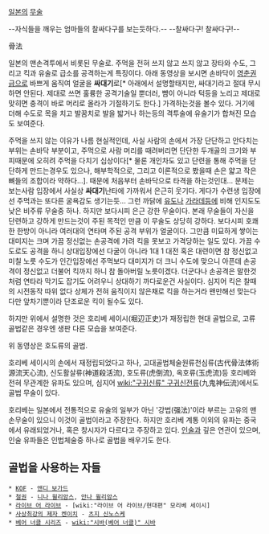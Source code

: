 [[일본]]의 [[무술]]

{{{#!html
<object width="425" height="349"><param name="movie" value="http://www.youtube.com/v/JxyDEkin28k?version=3&amp;hl=ko_KR&amp;rel=0"></param><param name="allowFullScreen" value="true"></param><param name="allowscriptaccess" value="always"></param><embed src="http://www.youtube.com/v/JxyDEkin28k?version=3&amp;hl=ko_KR&amp;rel=0" type="application/x-shockwave-flash" width="425" height="349" allowscriptaccess="always" allowfullscreen="true"></embed></object>
}}}

--자식들을 깨우는 엄마들의 찰싸다구를 보는듯하다.-- --찰싸다구! 찰싸다구!--

{{{#!html
<object width="425" height="349"><param name="movie" value="http://www.youtube.com/v/TU4jE8rI9F8?version=3&amp;hl=ko_KR&amp;rel=0"></param><param name="allowFullScreen" value="true"></param><param name="allowscriptaccess" value="always"></param><embed src="http://www.youtube.com/v/TU4jE8rI9F8?version=3&amp;hl=ko_KR&amp;rel=0" type="application/x-shockwave-flash" width="425" height="349" allowscriptaccess="always" allowfullscreen="true"></embed></object>
}}}

骨法

일본의 맨손격투에서 비롯된 무술로. 주먹을 전혀 쓰지 않고 쓰지 않고 장타와 수도, 그리고 킥과 유술로 급소를 공격하는게 특징이다. 아래 동영상을 보시면 손바닥이 [[영춘권]]급으로 바쁘게 움직여 얼굴을 '''싸대기'''로[* 아래에서 설명할태지만, 싸대기라고 절대 무시하면 안된다. 제대로 쓰면 훌륭한 공격기술일 뿐더러, 뺨이 아니라 턱등을 노리고 제대로 맞히면 충격이 바로 머리로 올라가 기절하기도 한다.] 가격하는것을 볼수 있다. 거기에 더해 수도로 목을 치고 발꿈치로 발을 밟거나 하는등의 격투술에 유술기가 합쳐진 모습도 보여준다. 

주먹을 쓰지 않는 이유가 나름 현실적인데, 사실 사람의 손에서 가장 단단하고 안다치는 부위는 손바닥 부분이고, 주먹으로 사람 머리를 때려버리면 단단한 두개골의 크기와 부피때문에 오히려 주먹을 다치기 십상이다[* 물론 개인차도 있고 단련을 통해 주먹을 단단하게 만드는경우도 있으나, 해부학적으로, 그리고 이론적으로 봤을때 손은 얇고 작은 뼈들의 조합이라 약하다...]. 때문에 처음부터 손바닥으로 타격을 하는것인대... 문제는 보는사람 입장에서 사실상 '''싸대기'''난타에 가까워서 은근히 웃기다. 게다가 수련생 입장에선 주먹과는 또다른 굴욕감도 생기는듯... 그런 까닭에 [[유도]]나 [[가라데]]등에 비해 인지도도 낮은 비주류 무술중 하나. 하지만 보다시피 은근 강한 무술이다. 본래 무술들이 자신을 단련하고 강하게 만드는것이 주된 목적인 만큼 이 무술도 상당히 강하다. 보다시피 호쾌한 한방이 아니라 여러대의 연타며 주된 공격 부위가 얼굴이다. 그만큼 미묘하게 쌓이는 대미지는 크며 가끔 정신없는 손공격에 가려 킥을 못보고 가격당하는 일도 있다. 가끔 수도로도 공격을 하니 상대입장에선 다굴이 아니라 1대 1 대전 혹은 대련이면 참 정신없고 미칠 노릇 수도가 인간입장에선 주먹보다 대미지가 더 크니 수도에 맞으니 아픈데 손공격이 정신없고 더불어 킥까지 하니 참 돌아버릴 노릇이겠다. 더군다나 손공격은 말한것처럼 연타라 막기도 잡기도 어려우니 상대하기 까다로운건 사실이다. 심지어 킥은 찰때의 시전동작 따위 없다 상체가 전혀 움직이지 않은채로 킥을 하는거라 왠만해선 맞는다 다만 앞차기뿐이라 단조로운 킥이 될수도 있다.

하지만 위에서 설명한 것은 호리베 세이시(堀辺正史)가 재정립한 현대 골법으로, 고류 골법같은 경우엔 생판 다른 모습을 보여준다.

{{{#!html
<object width="425" height="349"><param name="movie" value="http://www.youtube.com/v/SXPnz4gm6VA?version=3&amp;hl=ko_KR&amp;rel=0"></param><param name="allowFullScreen" value="true"></param><param name="allowscriptaccess" value="always"></param><embed src="http://www.youtube.com/v/SXPnz4gm6VA?version=3&amp;hl=ko_KR&amp;rel=0" type="application/x-shockwave-flash" width="425" height="349" allowscriptaccess="always" allowfullscreen="true"></embed></object>
}}}
위 동영상은 호도류의 골법.

호리베 세이시의 손에서 재정립되었다고 하나, 고대골법체술원류천심류(古代骨法体術源流天心流), 신도활살류(神道殺活流), 호도류(虎倒流), 옥호류(玉虎流)등 호리베와 전혀 무관계한 유파도 있으며, 심지어 [[wiki:"구귀신류" 구귀신전류]](九鬼神伝流)에서도 골법 무술이 있다.

호리베는 일본에서 전통적으로 유술의 일부가 아닌 '강법(强法)'이라 부르는 고유의 맨손무술이 있으니 이것이 골법이라고 주장한다. 하지만 호리베 계통 이외의 유파는 중국에서 유래되었거나, 혹은 창시자가 다르다고 주장하고 있다. [[인술]]과 깊은 연관이 있으며, 인술 유파들은 인법체술중 하나로 골법을 배우기도 한다.

== 골법을 사용하는 자들 ==
 * [[KOF]] - [[앤디 보가드]] 
 * [[철권]] - [[니나 윌리암스]], [[안나 윌리암스]] 
 * [[라이브 어 라이브]] - [wiki:"라이브 어 라이브/현대편" 모리베 세이시]
 * [[사상최강의 제자 켄이치]] - [[츠지 신노스케]]
 * [[베어 너클 시리즈]] - [[wiki:"시바(베어 너클)" 시바]]
